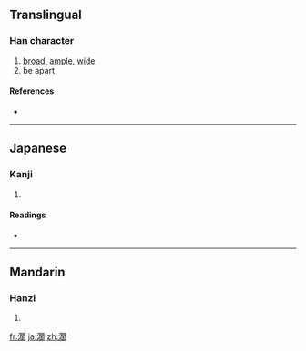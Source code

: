 {{also|闊}}
==Translingual==

===Han character===
{{Han char|rn=85|rad=水|as=14|sn=17|four=|canj=水日弓口 (EANR)}}

# [[broad]], [[ample]], [[wide]]
# be apart

====References====
* {{Han ref|kx=0657.361|dkj=18547|dj=1068.020|hdz=31774.050|uh=6FF6|ud=28662}}

----

==Japanese==

===Kanji===
{{ja-kanji|grade=|rs=水14}}

# {{defn|Japanese|sort=水14}}

====Readings====
* {{ja-readings|on=[[かつ]] (katsu)|kun=[[ひろい]] (hiroi)}}

----

==Mandarin==

===Hanzi===
{{cmn-hanzi|pin=[[jiān]] ([[jian1]]), [[kuò]] ([[kuo4]]), [[zàn]] ([[zan4]])|wg=chien<sup>1</sup>, k'uo<sup>4</sup>, tsan<sup>4</sup>}}

# {{defn|Mandarin|sort=水14}}

[[fr:濶]]
[[ja:濶]]
[[zh:濶]]